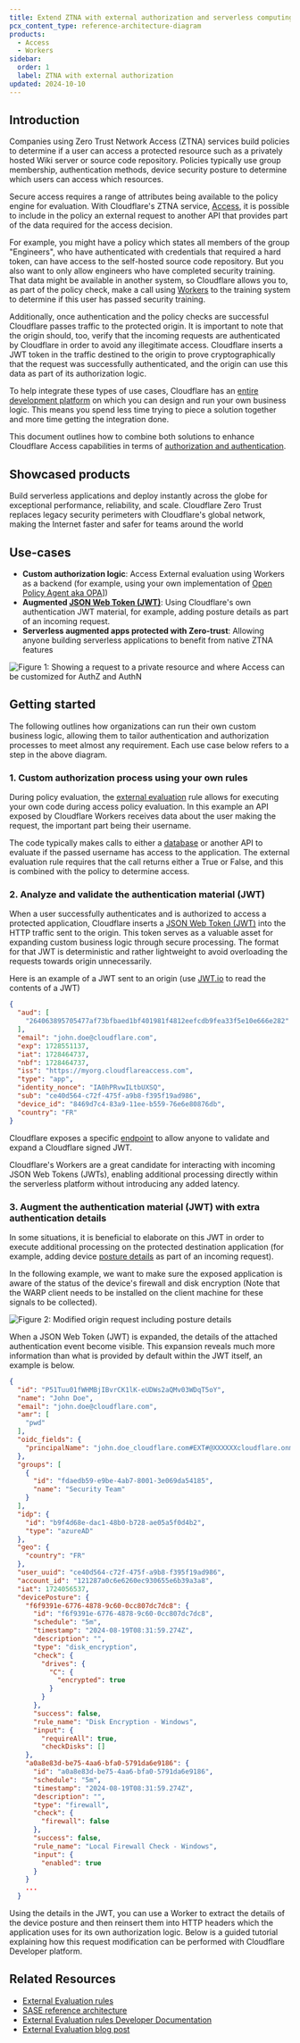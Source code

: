 ```yaml
---
title: Extend ZTNA with external authorization and serverless computing
pcx_content_type: reference-architecture-diagram
products:
  - Access
  - Workers
sidebar:
  order: 1
  label: ZTNA with external authorization
updated: 2024-10-10
---
```



## Introduction

Companies using Zero Trust Network Access (ZTNA) services build policies to determine if a user can access a protected resource such as a privately hosted Wiki server or source code repository. Policies typically use group membership, authentication methods, device security posture to determine which users can access which resources. 

Secure access requires a range of attributes being available to the policy engine for evaluation. With Cloudflare's ZTNA service, [Access](/cloudflare-one/policies/access/), it is possible to include in the policy an external request to another API that provides part of the data required for the access decision. 

For example, you might have a policy which states all members of the group "Engineers", who have authenticated with credentials that required a hard token, can have access to the self-hosted source code repository. But you also want to only allow engineers who have completed security training. That data might be available in another system, so Cloudflare allows you to, as part of the policy check, make a call using [Workers](https://workers.cloudflare.com/) to the training system to determine if this user has passed security training.

Additionally, once authentication and the policy checks are successful Cloudflare passes traffic to the protected origin. It is important to note that the origin should, too, verify that the incoming requests are authenticated by Cloudflare in order to avoid any illegitimate access. Cloudflare inserts a JWT token in the traffic destined to the origin to prove cryptographically that the request was successfully authenticated, and the origin can use this data as part of its authorization logic.

To help integrate these types of use cases, Cloudflare has an [entire development platform](/workers/) on which you can design and run your own business logic. This means you spend less time trying to piece a solution together and more time getting the integration done.

This document outlines how to combine both solutions to enhance Cloudflare Access capabilities in terms of [authorization and authentication](https://www.cloudflare.com/learning/access-management/what-is-access-control/).

## Showcased products

<RelatedProduct header="Workers" href="/workers/" product="workers">
    Build serverless applications and deploy instantly across the globe for exceptional performance, reliability, and scale.
</RelatedProduct>

<RelatedProduct header="Access" href="/cloudflare-one/" product="cloudflare-one">
    Cloudflare Zero Trust replaces legacy security perimeters with Cloudflare's global network, making the Internet faster and safer for teams around the world
</RelatedProduct>

## Use-cases

- **Custom authorization logic**: Access External evaluation using Workers as a backend (for example, using your own implementation of [Open Policy Agent aka OPA](https://www.openpolicyagent.org/integrations/cloudflare-worker/)])
- **Augmented [JSON Web Token (JWT)](/cloudflare-one/identity/authorization-cookie/validating-json/)**: Using Cloudflare's own authentication JWT material, for example, adding posture details as part of an incoming request.
- **Serverless augmented apps protected with Zero-trust**: Allowing anyone building serverless applications to benefit from native ZTNA features



![Figure 1: Showing a request to a private resource and where  Access can be customized for AuthZ and AuthN](~/assets/images/reference-architecture/augment-access-with-serverless/diagram1.svg "Figure 1: Showing a request to a private resource and where  Access can be customized for AuthZ and AuthN")

## Getting started

The following outlines how organizations can run their own custom business logic, allowing them to tailor authentication and authorization processes to meet almost any requirement. Each use case below refers to a step in the above diagram.

### 1. Custom authorization process using your own rules

During policy evaluation, the [external evaluation](/cloudflare-one/policies/access/external-evaluation/) rule allows for executing your own code during access policy evaluation. In this example an API exposed by Cloudflare Workers receives data about the user making the request, the important part being their username.

The code typically makes calls to either a [database](/d1/) or another API to evaluate if the passed username has access to the application. The external evaluation rule requires that the call returns either a True or False, and this is combined with the policy to determine access.

<LinkCard
    title="Learn more"
    description="External authorization with Clouflare's external evaluation functionality"
    href="/cloudflare-one/policies/access/external-evaluation/"
/>

### 2. Analyze and validate the authentication material (JWT)

When a user successfully authenticates and is authorized to access a protected application, Cloudflare inserts a [JSON Web Token (JWT)](https://developers.cloudflare.com/cloudflare-one/identity/authorization-cookie/validating-json/) into the HTTP traffic sent to the origin. This token serves as a valuable asset for expanding custom business logic through secure processing. The format for that JWT is deterministic and rather lightweight to avoid overloading the requests towards origin unnecessarily. 

Here is an example of a JWT sent to an origin (use [JWT.io](http://jwt.io) to read the contents of a JWT)


```json title="JWT content"
{
  "aud": [
    "264063895705477af73bfbaed1bf401981f4812eefcdb9fea33f5e10e666e282"
  ],
  "email": "john.doe@cloudflare.com",
  "exp": 1728551137,
  "iat": 1728464737,
  "nbf": 1728464737,
  "iss": "https://myorg.cloudflareaccess.com",
  "type": "app",
  "identity_nonce": "IA0hPRvwILtbUXSQ",
  "sub": "ce40d564-c72f-475f-a9b8-f395f19ad986",
  "device_id": "8469d7c4-83a9-11ee-b559-76e6e80876db",
  "country": "FR"
}
```

Cloudflare exposes a specific [endpoint](/cloudflare-one/identity/authorization-cookie/validating-json/#_top) to allow anyone to validate and expand a Cloudflare signed JWT.

Cloudflare's Workers are a great candidate for interacting with incoming JSON Web Tokens (JWTs), enabling additional processing directly within the serverless platform without introducing any added latency.


<LinkCard
    title="Learn more"
    description="How to validate and visualize Cloudflare Access JWTs"
    href="/cloudflare-one/identity/authorization-cookie/application-token/#user-identity"
/>

### 3. Augment the authentication material (JWT) with extra authentication details

In some situations, it is beneficial to elaborate on this JWT in order to execute additional processing on the protected destination application (for example, adding device [posture details](/cloudflare-one/identity/devices/) as part of an incoming request).

In the following example, we want to make sure the exposed application is aware of the  status of the device's firewall and disk encryption (Note that the WARP client needs to be installed on the client machine for these signals to be collected).

![Figure 2: Modified origin request including posture details](~/assets/images/reference-architecture/augment-access-with-serverless/diagram2.svg "Figure 2: Modified origin request including posture details")

When a JSON Web Token (JWT) is expanded, the details of the attached authentication event become visible. This expansion reveals much more information than what is provided by default within the JWT itself, an example is below.

```json title="Expanded JWT"
{
  "id": "P51Tuu01fWHMBjIBvrCK1lK-eUDWs2aQMv03WDqT5oY",
  "name": "John Doe",
  "email": "john.doe@cloudflare.com",
  "amr": [
    "pwd"
  ],
  "oidc_fields": {
    "principalName": "john.doe_cloudflare.com#EXT#@XXXXXXcloudflare.onmicrosoft.com"
  },
  "groups": [
    {
      "id": "fdaedb59-e9be-4ab7-8001-3e069da54185",
      "name": "Security Team"
    }
  ],
  "idp": {
    "id": "b9f4d68e-dac1-48b0-b728-ae05a5f0d4b2",
    "type": "azureAD"
  },
  "geo": {
    "country": "FR"
  },
  "user_uuid": "ce40d564-c72f-475f-a9b8-f395f19ad986",
  "account_id": "121287a0c6e6260ec930655e6b39a3a8",
  "iat": 1724056537,
  "devicePosture": {
    "f6f9391e-6776-4878-9c60-0cc807dc7dc8": {
      "id": "f6f9391e-6776-4878-9c60-0cc807dc7dc8",
      "schedule": "5m",
      "timestamp": "2024-08-19T08:31:59.274Z",
      "description": "",
      "type": "disk_encryption",
      "check": {
        "drives": {
          "C": {
            "encrypted": true
          }
        }
      },
      "success": false,
      "rule_name": "Disk Encryption - Windows",
      "input": {
        "requireAll": true,
        "checkDisks": []
    },
    "a0a8e83d-be75-4aa6-bfa0-5791da6e9186": {
      "id": "a0a8e83d-be75-4aa6-bfa0-5791da6e9186",
      "schedule": "5m",
      "timestamp": "2024-08-19T08:31:59.274Z",
      "description": "",
      "type": "firewall",
      "check": {
        "firewall": false
      },
      "success": false,
      "rule_name": "Local Firewall Check - Windows",
      "input": {
        "enabled": true
      }
    }
    ...
  }
```

Using the details in the JWT, you can use a Worker to extract the details of the device posture and then reinsert them into HTTP headers which the application uses for its own authorization logic. Below is a guided tutorial explaining how this request modification can be performed with Cloudflare Developer platform.

<LinkCard
    title="Tutorial"
    description="How to augment Cloudflare Access JWT with Cloudflare's Workers"
    href="/cloudflare-one/tutorials/extend-sso-with-workers"
/>

## Related Resources

- [External Evaluation rules](/cloudflare-one/policies/access/external-evaluation/)
- [SASE reference architecture](/reference-architecture/architectures/sase/)
- [External Evaluation rules Developer Documentation](/cloudflare-one/policies/access/external-evaluation/)
- [External Evaluation blog post](https://blog.cloudflare.com/access-external-validation-rules/)
